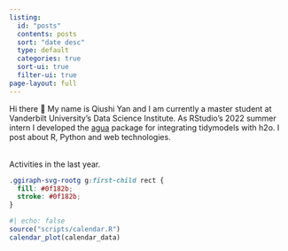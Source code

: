 ```yaml
---
listing:
  id: "posts"
  contents: posts
  sort: "date desc"
  type: default
  categories: true
  sort-ui: true
  filter-ui: true
page-layout: full
---
```


::: {.blog-description}

Hi there 👋 My name is Qiushi Yan and I am currently a master student at Vanderbilt University's Data Science Institute. As RStudio's 2022 summer intern I developed the [agua](https://agua.tidymodels.org) package for integrating tidymodels with h2o. I post about <span class = "gradient-text">R</span>, <span class = "gradient-text">Python</span> and <span class = "gradient-text">web technologies</span>.
:::

::: {.calendar-plot style="margin: 2rem 0;"}

Activities in the last year.

```css
.ggiraph-svg-rootg g:first-child rect {
  fill: #0f182b;
  stroke: #0f182b;
}
```

```r
#| echo: false
source("scripts/calendar.R")
calendar_plot(calendar_data)
```

:::


::: {.posts}

:::